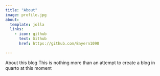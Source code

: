 ```yaml
---
title: "About"
image: profile.jpg
about:
  template: jolla
  links:
    - icon: github
      text: Github
      href: https://github.com/Bayern1090

---
```


About this blog
This is nothing more than an attempt to create a blog in quarto at this moment 
